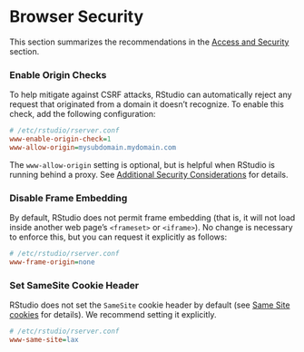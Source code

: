 # Browser Security

This section summarizes the recommendations in the [Access and Security](../access_and_security/access_and_security.qmd) section.

### Enable Origin Checks

To help mitigate against CSRF attacks, RStudio can automatically reject any request that originated from a domain it doesn't recognize. To enable this check, add the following configuration:



```ini
# /etc/rstudio/rserver.conf
www-enable-origin-check=1
www-allow-origin=mysubdomain.mydomain.com
```

The `www-allow-origin` setting is optional, but is helpful when RStudio is running behind a proxy. See [Additional Security Considerations](../access_and_security/additional_security_considerations.qmd) for details.

### Disable Frame Embedding

By default, RStudio does not permit frame embedding (that is, it will not load inside another web page's `<frameset>` or `<iframe>`). No change is necessary to enforce this, but you can request it explicitly as follows:

```ini
# /etc/rstudio/rserver.conf
www-frame-origin=none
```

### Set SameSite Cookie Header

RStudio does not set the `SameSite` cookie header by default (see [Same Site cookies](../access_and_security/same_site_cookies.qmd) for details). We recommend setting it explicitly. 

```ini
# /etc/rstudio/rserver.conf
www-same-site=lax
```

